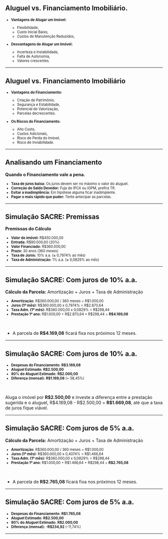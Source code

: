 ## Aluguel vs. Financiamento Imobiliário.  {#moradia}

::: {.no-bullets-level-1 style="font-size: 0.8em;"}

- **Vantagens de Alugar um Imóvel:**

  - Flexibilidade, 
  - Custo Inicial Baixo, 
  - Custos de Manutenção Reduzidos, 
 
- **Desvantagens de Alugar um Imóvel:**

  - Incerteza e Instabilidade, 
  - Falta de Autonomia, 
  - Valores crescentes.

:::

---

## Aluguel vs. Financiamento Imobiliário

::: {.no-bullets-level-1 style="font-size: 0.8em;"}

- **Vantagens do Financiamento:**

  - Criação de Patrimônio, 
  - Segurança e Estabilidade, 
  - Potencial de Valorização, 
  - Parcelas decrescentes.

- **Os Riscos do Financiamento:**

  - Alto Custo, 
  - Custos Adicionais, 
  - Risco de Perda do Imóvel, 
  - Risco de Inviabilidade.

:::

---

## Analisando um Financiamento

**Quando o Financiamento vale a pena.**

::: {style="font-size: 0.8em;"}

* **Taxa de juros baixa:** Os juros devem ser no máximo o valor do aluguel.
* **Correção do Saldo Devedor:** Fuja de IPCA ou IGPM, prefira TR.
* **Evitar a inadimplência:** Em hipótese alguma ficar inadimplente.
* **Pagar o mais rápido que puder:** Tente antecipar as parcelas.
:::

---

## Simulação SACRE: Premissas

**Premissas do Cálculo**

::: {style="font-size: 0.8em;"}

* **Valor do imóvel:** R$450.000,00
* **Entrada:** R$90.000,00 (20%)
* **Valor Financiado:** R$360.000,00
* **Prazo:** 30 anos (360 meses)
* **Taxa de Juros:** 10% a.a. (≈ 0,7974% ao mês)
* **Taxa de Administração:** 1% a.a. (≈ 0,0829% ao mês)
:::

---

## Simulação SACRE: Com juros de 10% a.a.

**Cálculo da Parcela:** Amortização + Juros + Taxa de Administração

::: {style="font-size: 0.8em;"}

* **Amortização:** R$360.000,00 / 360 meses = R$1.000,00
* **Juros (1º mês):** R$360.000,00 x 0,7974% = R$2.870,64
* **Taxa Adm. (1º mês):** R$360.000,00 x 0,0829% = R$298,44
* **Prestação 1º ano:** R$1.000,00 + R$2.870,64 + R$298,44 = **R$4.169,08**
:::

<br>

* A parcela de **R$4.169,08** ficará fixa nos próximos 12 meses.

---

## Simulação SACRE: Com juros de 10% a.a.

::: {style="font-size: 0.8em;"}

* **Despesas do Financiamento:** **R$3.169,08**
* **Aluguel Estimado:** **R$2.500,00**
* **80% do Aluguel Estimado:** **R$2.000,00**
* **Diferença (mensal):** **R$1.169,08** (+ 58,45%)
:::

<br>

::: {.fragment .callout-tip title="Sugestão:"}
Aluga o imóvel por **R$2.500,00** e investe a diferença entre a prestação sugerida e o aluguel, R$4.169,08 - R$2.500,00 = **R$1.669,08**, até que a taxa de juros fique viável.

:::

---

## Simulação SACRE: Com juros de 5% a.a.

**Cálculo da Parcela:** Amortização + Juros + Taxa de Administração

::: {style="font-size: 0.8em;"}

* **Amortização:** R$360.000,00 / 360 meses = R$1.000,00
* **Juros (1º mês):** R$360.000,00 x 0,4074% = R$1.466,64
* **Taxa Adm. (1º mês):** R$360.000,00 x 0,0829% = R$298,44
* **Prestação 1º ano:** R$1.000,00 + R$1.466,64 + R$298,44 = **R$2.765,08**
:::
<br>

* A parcela de **R$2.765,08** ficará fixa nos próximos 12 meses.

---

## Simulação SACRE: Com juros de 5% a.a.

::: {style="font-size: 0.8em;"}

* **Despesas do Financiamento:** **R$1.765,08**
* **Aluguel Estimado:** **R$2.500,00**
* **80% do Aluguel Estimado:** **R$2.000,00**
* **Diferença (mensal):** **-R$234,92** (-11,74%)
:::

---